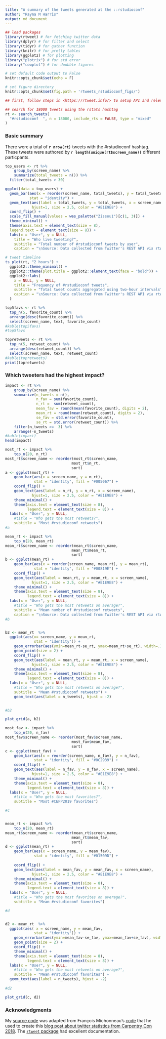 ```yaml
---
title: "A summary of the tweets generated at the ::rstudioconf"
author: "Rayna M Harris"
output: md_document
---
```


```r
## load packages
library(rtweet) # for fetching twitter data
library(dplyr) # for filter and select
library(tidyr) # for gather function
library(knitr) # for pretty tables
library(ggplot2) # for plotting
library("plotrix") # for std error
library("cowplot") # for doubble figures

# set default code output to False
knitr::opts_chunk$set(echo = F)

# set figure directory
knitr::opts_chunk$set(fig.path = 'rtweets_rstudioconf_figs/')

```


```r
## first, follow steps in <https://rtweet.info/> to setup API and relevant tokens

## search for 18000 tweets using the rstats hashtag
rt <- search_tweets(
  "#rstudioconf  ", n = 18000, include_rts = FALSE, type = "mixed"
)
```


### Basic summary

There were a total of **`r nrow(rt)`** tweets with the #rstudioconf hashtag. These tweets were authored by **`r length(unique(rt$screen_name))`** different particpants. 

```r
top_users <- rt %>%
    group_by(screen_name) %>%
    summarize(total_tweets = n()) %>%
  filter(total_tweets > 30)

ggplot(data = top_users) + 
  geom_bar(aes(x = reorder(screen_name, total_tweets), y = total_tweets), 
           stat = "identity") +
  geom_text(aes(label = total_tweets, y = total_tweets, x = screen_name),  
            hjust=1, size = 2.5, color = "#E1E9E8") +
  coord_flip() +
  scale_fill_manual(values = wes_palette("Zissou1")[c(1, 3)]) +
  theme_minimal() +
  theme(axis.text = element_text(size = 8),
  legend.text = element_text(size = 8)) + 
  labs(x = "User", y = NULL,
    title = "Who live tweeting?",
    subtitle = "Total number of #rstudioconf tweets by user",
    caption = "\nSource: Data collected from Twitter's REST API via rtweet")
```

```r
# tweet timeline
ts_plot(rt, "2 hours") +
  ggplot2::theme_minimal() +
  ggplot2::theme(plot.title = ggplot2::element_text(face = "bold")) +
  ggplot2::labs(
    x = NULL, y = NULL,
    title = "Frequency of #rstudioconf tweets",
    subtitle = "Total tweet counts aggregated using two-hour intervals",
    caption = "\nSource: Data collected from Twitter's REST API via rtweet"
  )

```



```r
top5favs <- rt %>%
  top_n(5, favorite_count) %>%
  arrange(desc(favorite_count)) %>%
  select(screen_name, text, favorite_count)
#kable(top5favs)
#top5favs
```


```r
topretweets <- rt %>%
  top_n(5, retweet_count) %>%
  arrange(desc(retweet_count)) %>%
  select(screen_name, text, retweet_count)
#kable(topretweets)
print(topretweets)
```

### Which tweeters had the highest impact?

```r
impact <- rt %>%
    group_by(screen_name) %>%
    summarize(n_tweets = n(),
              n_fav = sum(favorite_count),
              n_rt =  sum(retweet_count),
              mean_fav = round(mean(favorite_count), digits = 2),
              mean_rt = round(mean(retweet_count), digits = 2),
              se_fav = std.error(favorite_count),
              se_rt = std.error(retweet_count)) %>%
    filter(n_tweets >=  3) %>%
    arrange(-n_tweets)
#kable(impact)
head(impact)
```

```r
most_rt <- impact %>%
    top_n(20, n_rt)
most_rt$screen_name <- reorder(most_rt$screen_name,
                              most_rt$n_rt,
                              sort)
a <- ggplot(most_rt) +
    geom_bar(aes(x = screen_name, y = n_rt),
             stat = "identity", fill = "#005067") +
    coord_flip() + 
    geom_text(aes(label = n_rt, y = n_rt, x = screen_name),  
            hjust=1, size = 2.5, color = "#E1E9E8") +
    theme_minimal() +
    theme(axis.text = element_text(size = 8),
          legend.text = element_text(size = 8)) +
  labs(x = "User", y = NULL,
    #title = "Who gets the most retweets?",   
    subtitle = "Most #rstudioconf retweets")
#a

mean_rt <- impact %>%
    top_n(20, mean_rt)
mean_rt$screen_name <- reorder(mean_rt$screen_name,
                              mean_rt$mean_rt,
                              sort)
b <- ggplot(mean_rt) +
    geom_bar(aes(x = reorder(screen_name, mean_rt), y = mean_rt),
             stat = "identity", fill = "#00819E") +
    coord_flip() + 
    geom_text(aes(label = mean_rt, y = mean_rt, x = screen_name),  
            hjust=1, size = 2.5, color = "#E1E9E8") +
    theme_minimal() +
    theme(axis.text = element_text(size = 8),
          legend.text = element_text(size = 8)) +
  labs(x = "User", y = NULL,
    #title = "Who gets the most retweets on average?",   
    subtitle = "Mean number of #rstudioconf retweets",
    caption = "\nSource: Data collected from Twitter's REST API via rtweet")
#b


b2 <- mean_rt  %>% 
  ggplot(aes(x= screen_name, y = mean_rt, 
             stat = "identity")) + 
    geom_errorbar(aes(ymin=mean_rt-se_rt, ymax=mean_rt+se_rt), width=.1) +
    geom_point(size = 2) +
    coord_flip() + 
    geom_text(aes(label = mean_rt, y = mean_rt, x = screen_name),  
            hjust=1, size = 2.5, color = "#E1E9E8") +
    theme_minimal() +
    theme(axis.text = element_text(size = 8),
          legend.text = element_text(size = 8)) +
  labs(x = "User", y = NULL,
    #title = "Who gets the most retweets on average?",   
    subtitle = "Mean #rstudioconf retweets") +
    geom_text(aes(label = n_tweets), hjust = -2)

 
#b2

plot_grid(a, b2)
```

```r
most_fav <- impact %>%
    top_n(20, n_fav)
most_fav$screen_name <- reorder(most_fav$screen_name,
                              most_fav$mean_fav,
                              sort)
c <- ggplot(most_fav) +
    geom_bar(aes(x = reorder(screen_name, n_fav), y = n_fav),
             stat = "identity", fill = "#0C2939") +
    coord_flip() +  
    geom_text(aes(label = n_fav, y = n_fav, x = screen_name),  
            hjust=1, size = 2.5, color = "#E1E9E8") +
    theme_minimal() +
    theme(axis.text = element_text(size = 8),
          legend.text = element_text(size = 8)) +
  labs(x = "User", y = NULL,
    #title = "Who gets the most favorites?",
    subtitle = "Most #CEFP2019 favorites")   

#c


mean_rt <- impact %>%
    top_n(20, mean_rt)
mean_rt$screen_name <- reorder(mean_rt$screen_name,
                              mean_rt$mean_fav,
                              sort)
d <- ggplot(mean_rt) +
    geom_bar(aes(x = screen_name, y = mean_fav),
             stat = "identity", fill = "#01509D") +
  
    coord_flip() +  
    geom_text(aes(label = mean_fav, y = mean_fav, x = screen_name),  
            hjust=1, size = 2.5, color = "#E1E9E8") +
    theme_minimal() +
    theme(axis.text = element_text(size = 8),
          legend.text = element_text(size = 8)) +
  labs(x = "User", y = NULL,
    #title = "Who gets the most favorites on average?",   
    subtitle = "Mean #rstudioconf favorites")

#d


d2 <- mean_rt  %>% 
  ggplot(aes( x = screen_name, y = mean_fav, 
             stat = "identity")) + 
    geom_errorbar(aes(ymin=mean_fav-se_fav, ymax=mean_fav+se_fav), width=.1) +
    geom_point(size = 2) +
    coord_flip() + 
    theme_minimal() +
    theme(axis.text = element_text(size = 8),
          legend.text = element_text(size = 8)) +
  labs(x = "User", y = NULL,
    #title = "Who gets the most retweets on average?",   
    subtitle = "Mean #rstudioconf favorites") +
  geom_text(aes(label = n_tweets), hjust = -2)
 
#d2

plot_grid(c, d2)
```



### Acknowledgments

My [source code](https://github.com/raynamharris/cefp2019/blob/master/dataviz/rtweets_rstudioconf.Rmd) was adapted from François Michonneau's [code](https://github.com/fmichonneau/2018-carpentrycon-tweets/blob/master/index.Rmd) that he used to create this [blog post about twitter statistics from Carpentry Con 2018](https://carpentries.org/2018/06/carpentrycon-tweets). The [`rtweet` package](https://rtweet.info/) had excellent documentation.